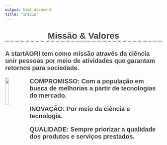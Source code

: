 ```yaml
---
output: html_document
title: "Início"
---
```


<html> 
<head>
<link href="https://fonts.googleapis.com/css2?family=Noto+Sans+JP:wght@300&display=swap" rel="stylesheet">
<style type = "text/css"> 
body {background-image:url('start.jpg'); background-repeat: no-repeat;}

h1 {
  text-align: center;
  font-family: 'Noto Sans JP', sans-serif;
  font-size: 25px
  font-weight: normal;
  color: #454140;
  border-bottom: 2px dotted #454140;
  margin-top: 30px;
}

h2 {
  color: #454140;
  font-family: 'Noto Sans JP', sans-serif;
  font-size: 20px;
}

.title{
    display: none;
  }

</style>
</head>
<body>
<h1><center><strong>Missão & Valores</strong></center></h1>

<h2>A startAGRI tem como missão através da ciência unir pessoas por meio de atividades que garantam retornos para sociedade. 

<img src="logo1.png" align= "left" style="width:15%"> 
<strong>COMPROMISSO: </strong>
Com a população em busca de melhorias a partir de tecnologias do mercado.

<strong>INOVAÇÃO: </strong>
Por meio da ciência e tecnologia.

<strong>QUALIDADE: </strong>
Sempre priorizar a qualidade dos produtos e serviços prestados. </h2>

</body>
</html>